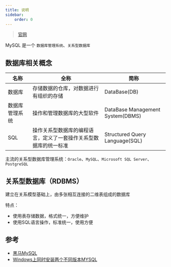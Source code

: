 ```yaml
---
title: 说明
sidebar:
    order: 0
---
```


> [官网](https://www.mysql.com/)

MySQL 是一个 `数据库管理系统`、`关系型数据库`

## 数据库相关概念

| 名称           | 全称                                                             | 简称                             |
| -------------- | ---------------------------------------------------------------- | -------------------------------- |
| 数据库         | 存储数据的仓库，对数据进行有组织的存储                           | DataBase(DB)                     |
| 数据库管理系统 | 操作和管理数据库的大型软件                                       | DataBase Management System(DBMS) |
| SQL            | 操作关系型数据库的编程语言，定义了一套操作关系型数据库的统一标准 | Structured Query Language(SQL)   |

主流的关系型数据库管理系统：`Oracle`、`MySQL`、`Microsoft SQL Server`、`PostgreSQL`

## 关系型数据库（RDBMS）

建立在关系模型基础上，由多张相互连接的二维表组成的数据库

特点：

- 使用表存储数据，格式统一，方便维护
- 使用SQL语言操作，标准统一，使用方便

## 参考

- [黑马MySQL](https://www.bilibili.com/video/BV1Kr4y1i7ru/?spm_id_from=333.999.0.0&vd_source=c8dac761c9fcb8220ee9059d06ac692e)
- [Windows上同时安装两个不同版本MYSQL](https://blog.csdn.net/Mr_Chp/article/details/132047795)
